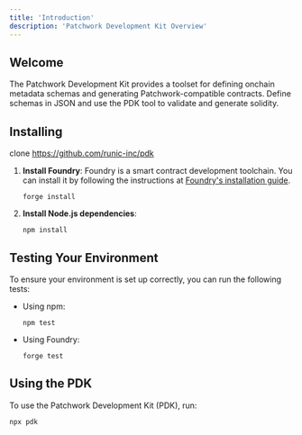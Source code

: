 ```yaml
---
title: 'Introduction'
description: 'Patchwork Development Kit Overview'
---
```


## Welcome

The Patchwork Development Kit provides a toolset for defining onchain metadata schemas and 
generating Patchwork-compatible contracts. Define schemas in JSON and use the PDK tool to 
validate and generate solidity.

## Installing

clone https://github.com/runic-inc/pdk

1. **Install Foundry**:
   Foundry is a smart contract development toolchain. You can install it by following the instructions at [Foundry's installation guide](https://book.getfoundry.sh/getting-started/installation).

   ```shell
   forge install
   ```

2. **Install Node.js dependencies**:

   ```shell
   npm install
   ```

## Testing Your Environment

To ensure your environment is set up correctly, you can run the following tests:

- Using npm:

  ```shell
  npm test
  ```

- Using Foundry:

  ```shell
  forge test
  ```

## Using the PDK

To use the Patchwork Development Kit (PDK), run:

```shell
npx pdk
```